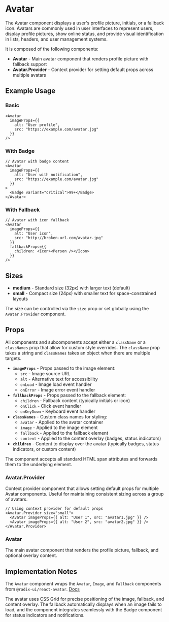 

<Meta of={AvatarStories} />

# Avatar
The Avatar component displays a user's profile picture, initials, or a fallback icon. Avatars are commonly used in user interfaces to represent users, display profile pictures, show online status, and provide visual identification in lists, headers, and user management systems.

It is composed of the following components:

- **Avatar** - Main avatar component that renders profile picture with fallback support
- **Avatar.Provider** - Context provider for setting default props across multiple avatars

## Example Usage

### Basic
```tsx
<Avatar
  imageProps={{
    alt: "User profile",
    src: "https://example.com/avatar.jpg"
  }}
/>
```
<Canvas of={AvatarStories.Default} />

### With Badge
```tsx
// Avatar with badge content
<Avatar
  imageProps={{
    alt: "User with notification",
    src: "https://example.com/avatar.jpg"
  }}
>
  <Badge variant="critical">99+</Badge>
</Avatar>
```
<Canvas of={AvatarStories.WithBadge} />

### With Fallback
```tsx
// Avatar with icon fallback
<Avatar
  imageProps={{
    alt: "User icon",
    src: "http://broken-url.com/avatar.jpg"
  }}
  fallbackProps={{
    children: <Icon><Person /></Icon>
  }}
/>
```
<Canvas of={AvatarStories.WithFallback} />

## Sizes
* **medium** - Standard size (32px) with larger text (default)
* **small** - Compact size (24px) with smaller text for space-constrained layouts

The size can be controlled via the `size` prop or set globally using the `Avatar.Provider` component.

## Props
All components and subcomponents accept either a `className` or a `classNames` prop that allow for custom style overrides. The `className` prop takes a string and `classNames` takes an object when there are multiple targets.

* **`imageProps`** - Props passed to the image element:
  * `src` - Image source URL
  * `alt` - Alternative text for accessibility
  * `onLoad` - Image load event handler
  * `onError` - Image error event handler
* **`fallbackProps`** - Props passed to the fallback element:
  * `children` - Fallback content (typically initials or icon)
  * `onClick` - Click event handler
  * `onKeyDown` - Keyboard event handler
* **`classNames`** - Custom class names for styling:
  * `avatar` - Applied to the avatar container
  * `image` - Applied to the image element
  * `fallback` - Applied to the fallback element
  * `content` - Applied to the content overlay (badges, status indicators)
* **`children`** - Content to display over the avatar (typically badges, status indicators, or custom content)

The component accepts all standard HTML span attributes and forwards them to the underlying element.

### Avatar.Provider
Context provider component that allows setting default props for multiple Avatar components. Useful for maintaining consistent sizing across a group of avatars.

```tsx
// Using context provider for default props
<Avatar.Provider size="small">
  <Avatar imageProps={{ alt: "User 1", src: "avatar1.jpg" }} />
  <Avatar imageProps={{ alt: "User 2", src: "avatar2.jpg" }} />
</Avatar.Provider>
```

### Avatar
The main avatar component that renders the profile picture, fallback, and optional overlay content.

## Implementation Notes
The `Avatar` component wraps the `Avatar`, `Image`, and `Fallback` components from `@radix-ui/react-avatar`. [Docs](https://www.radix-ui.com/primitives/docs/components/avatar)

The avatar uses CSS Grid for precise positioning of the image, fallback, and content overlay. The fallback automatically displays when an image fails to load, and the component integrates seamlessly with the Badge component for status indicators and notifications.
